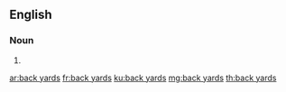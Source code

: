 ==English==

===Noun===
{{head|en|noun plural form|head=[[back]] [[yard]]s}}

# {{plural of|back yard|lang=en}}

[[ar:back yards]]
[[fr:back yards]]
[[ku:back yards]]
[[mg:back yards]]
[[th:back yards]]